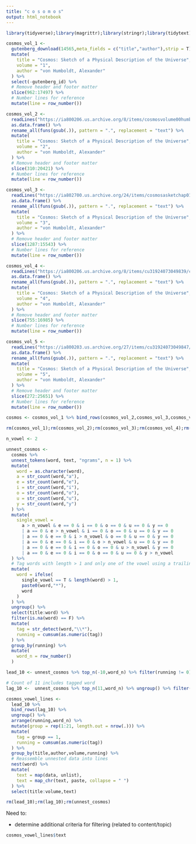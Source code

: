 ```yaml
---
title: "c o s o m o s"
output: html_notebook
---
```


```r
library(tidyverse);library(magrittr);library(stringr);library(tidytext);library(stringdist);library(gutenbergr)
```

```r

cosmos_vol_1 <- 
  gutenberg_download(14565,meta_fields = c("title","author"),strip = T) %>%
  mutate(
    title = "Cosmos: Sketch of a Physical Description of the Universe",
    volume = "1",
    author = "von Humboldt, Alexander"
  ) %>%
  select(-gutenberg_id) %>%
  # Remove header and footer matter
  slice(962:17497) %>%
  # Number lines for reference
  mutate(line = row_number()) 

cosmos_vol_2 <- 
  readLines("https://ia800206.us.archive.org/8/items/cosmosvolume00humbgoog/cosmosvolume00humbgoog_djvu.txt",skipNul = T) %>% 
  as.data.frame() %>%
  rename_all(funs(gsub(.)), pattern = ".", replacement = "text") %>%
  mutate(
    title = "Cosmos: Sketch of a Physical Description of the Universe",
    volume = "2",
    author = "von Humboldt, Alexander"
  ) %>%
  # Remove header and footer matter
  slice(310:20421) %>%
  # Number lines for reference
  mutate(line = row_number()) 

cosmos_vol_3 <- 
  readLines("https://ia802700.us.archive.org/24/items/cosmosasketchap01humbgoog/cosmosasketchap01humbgoog_djvu.txt",skipNul = T) %>% 
  as.data.frame() %>%
  rename_all(funs(gsub(.)), pattern = ".", replacement = "text") %>%
  mutate(
    title = "Cosmos: Sketch of a Physical Description of the Universe",
    volume = "3",
    author = "von Humboldt, Alexander"
  ) %>%
  # Remove header and footer matter
  slice(1287:15543) %>%
  # Number lines for reference
  mutate(line = row_number())

cosmos_vol_4 <- 
  readLines("https://ia800206.us.archive.org/8/items/cu31924073049839/cu31924073049839_djvu.txt",skipNul = T) %>% 
  as.data.frame() %>%
  rename_all(funs(gsub(.)), pattern = ".", replacement = "text") %>%
  mutate(
    title = "Cosmos: Sketch of a Physical Description of the Universe",
    volume = "4",
    author = "von Humboldt, Alexander"
  ) %>%
  # Remove header and footer matter
  slice(755:16985) %>%
  # Number lines for reference
  mutate(line = row_number())

cosmos_vol_5 <- 
  readLines("https://ia800203.us.archive.org/27/items/cu31924073049847/cu31924073049847_djvu.txt",skipNul = T) %>% 
  as.data.frame() %>%
  rename_all(funs(gsub(.)), pattern = ".", replacement = "text") %>%
  mutate(
    title = "Cosmos: Sketch of a Physical Description of the Universe",
    volume = "5",
    author = "von Humboldt, Alexander"
  ) %>%
  # Remove header and footer matter
  slice(272:25651) %>%
  # Number lines for reference
  mutate(line = row_number())

cosmos <- cosmos_vol_1 %>% bind_rows(cosmos_vol_2,cosmos_vol_3,cosmos_vol_4,cosmos_vol_5)

rm(cosmos_vol_1);rm(cosmos_vol_2);rm(cosmos_vol_3);rm(cosmos_vol_4);rm(cosmos_vol_5)

```

```r

n_vowel <- 2

unnest_cosmos <- 
  cosmos %>%
  unnest_tokens(word, text, "ngrams", n = 1) %>% 
  mutate(
    word = as.character(word),
    a = str_count(word,"a"),
    e = str_count(word,"e"),
    i = str_count(word,"i"),
    o = str_count(word,"o"),
    u = str_count(word,"u"),
    y = str_count(word,"y")
  ) %>%
  mutate(
    single_vowel = 
      a > n_vowel & e == 0 & i == 0 & o == 0 & u == 0 & y == 0 
      | a == 0 & e > n_vowel & i == 0 & o == 0 & u == 0 & y == 0 
      | a == 0 & e == 0 & i > n_vowel & o == 0 & u == 0 & y == 0 
      | a == 0 & e == 0 & i == 0 & o > n_vowel & u == 0 & y == 0 
      | a == 0 & e == 0 & i == 0 & o == 0 & u > n_vowel & y == 0
      | a == 0 & e == 0 & i == 0 & o == 0 & u == 0 & y > n_vowel 
  ) %>%
  # Tag words with length > 1 and only one of the vowel using a trailing asterisk
  mutate(
    word = ifelse(
      single_vowel == T & length(word) > 1, 
      paste0(word,"*"), 
      word
    )
  ) %>%
  ungroup() %>%
  select(title:word) %>%
  filter(is.na(word) == F) %>%
  mutate(
    tag = str_detect(word,"\\*"),
    running = cumsum(as.numeric(tag))
  ) %>%
  group_by(running) %>%
  mutate(
    word_n = row_number()
  ) 

lead_10 <- unnest_cosmos %>% top_n(-10,word_n) %>% filter(running != 0) 

# Count of 11 includes tagged word
lag_10 <-  unnest_cosmos %>% top_n(11,word_n) %>% ungroup() %>% filter(running != max(running))

cosmos_vowel_lines <- 
  lead_10 %>% 
  bind_rows(lag_10) %>%
  ungroup() %>%
  arrange(running,word_n) %>%
  mutate(group = rep(1:21, length.out = nrow(.))) %>%
  mutate(
    tag = group == 1,
    running = cumsum(as.numeric(tag))
  ) %>%
  group_by(title,author,volume,running) %>%
  # Reassemble unnested data into lines
  nest(word) %>%
  mutate(
    text = map(data, unlist), 
    text = map_chr(text, paste, collapse = " ")
  ) %>%
  select(title:volume,text) 

rm(lead_10);rm(lag_10);rm(unnest_cosmos)

```

Need to:

- determine additional criteria for filtering (related to content/topic)

```r

cosmos_vowel_lines$text
  
  
```

